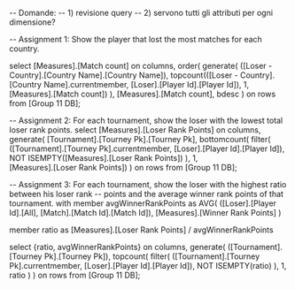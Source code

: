 -- Domande:
-- 1) revisione query
-- 2) servono tutti gli attributi per ogni dimensione?


-- Assignment 1: Show the player that lost the most matches for each country.

select [Measures].[Match count] on columns,
order(
        generate(
            ([Loser - Country].[Country Name].[Country Name]),
            topcount(([Loser - Country].[Country Name].currentmember, [Loser].[Player Id].[Player Id]), 1,  [Measures].[Match count])
            ), 
         [Measures].[Match count],
        bdesc
    ) on rows
from [Group 11 DB];



-- Assignment 2: For each tournament, show the loser with the lowest total loser rank points.
select [Measures].[Loser Rank Points] on columns,
generate(
     [Tournament].[Tourney Pk].[Tourney Pk],
     bottomcount(
		filter(
			([Tournament].[Tourney Pk].currentmember, [Loser].[Player Id].[Player Id]), 
			NOT ISEMPTY([Measures].[Loser Rank Points])
		), 
		1,  
		[Measures].[Loser Rank Points])
)
on rows
from [Group 11 DB];




-- Assignment 3: For each tournament, show the loser with the highest ratio between his loser rank
-- points and the average winner rank points of that tournament.
with member avgWinnerRankPoints as
AVG(
	([Loser].[Player Id].[All], [Match].[Match Id].[Match Id]),
	[Measures].[Winner Rank Points]
)

member ratio as 
	[Measures].[Loser Rank Points] / avgWinnerRankPoints

select {ratio, avgWinnerRankPoints} on columns,
	generate(
		([Tournament].[Tourney Pk].[Tourney Pk]),
		topcount(
			filter(
				([Tournament].[Tourney Pk].currentmember, [Loser].[Player Id].[Player Id]),
				NOT ISEMPTY(ratio)
			),
			1,
			ratio
		)
	) 
on rows
from [Group 11 DB];

